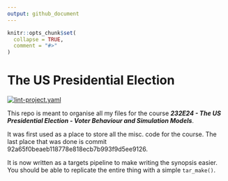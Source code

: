 ```yaml
---
output: github_document
---
```


<!-- README.md is generated from README.Rmd. Please edit that file -->

```r
knitr::opts_chunk$set(
  collapse = TRUE,
  comment = "#>"
)
```

# The US Presidential Election

<!-- badges: start -->
[![lint-project.yaml](https://github.com/aleksanderbl29/US_pres_elec/actions/workflows/lint-project.yaml/badge.svg)](https://github.com/aleksanderbl29/US_pres_elec/actions/workflows/lint-project.yaml)
<!-- badges: end -->

This repo is meant to organise all my files for the course ***232E24 - The US Presidential Election - Voter Behaviour and Simulation Models***.

It was first used as a place to store all the misc. code for the course. The last place that was done is commit 92a65f0beaeb118778e818ecb7b993f9d5ee9126.

It is now written as a targets pipeline to make writing the synopsis easier. You should be able to replicate the entire thing with a simple `tar_make()`.
